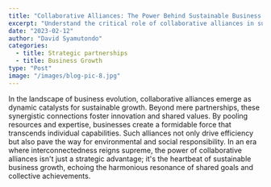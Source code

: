 ```yaml
---
title: "Collaborative Alliances: The Power Behind Sustainable Business Growth"
excerpt: "Understand the critical role of collaborative alliances in sustainable business growth."
date: "2023-02-12"
author: "David Syamutondo"
categories:
  - title: Strategic partnerships
  - title: Business Growth
type: "Post"
image: "/images/blog-pic-8.jpg"
---
```

In the landscape of business evolution, collaborative alliances emerge as dynamic catalysts for sustainable growth. Beyond mere partnerships, these synergistic connections foster innovation and shared values. By pooling resources and expertise, businesses create a formidable force that transcends individual capabilities. Such alliances not only drive efficiency but also pave the way for environmental and social responsibility. In an era where interconnectedness reigns supreme, the power of collaborative alliances isn't just a strategic advantage; it's the heartbeat of sustainable business growth, echoing the harmonious resonance of shared goals and collective achievements.